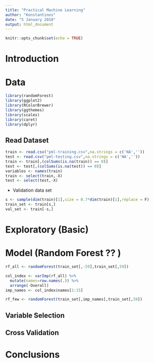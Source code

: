 ---
title: "Practical Machine Learning"
author: "Konstantinos"
date: "5 January 2018"
output: html_document
---

```{r setup, include=FALSE}
knitr::opts_chunk$set(echo = TRUE)
```

# Introduction

# Data

```{r message=FALSE, warning=FALSE}
library(randomForest)
library(ggplot2)
library(RColorBrewer)
library(ggthemes)
library(scales)
library(caret)
library(dplyr)
```


## Read Dataset
```{r}
train <- read.csv("pml-training.csv",na.strings = c('NA',''))
test <- read.csv("pml-testing.csv",na.strings = c('NA',''))
train <- train[,(colSums(is.na(train)) == 0)]
test <- test[,(colSums(is.na(test)) == 0)]
variables <- names(train)
train <- select(train,-X)
test <- select(test,-X)
```

- Validation data set

```{r}
s <- sample(dim(train)[1],size = 0.7*dim(train)[1],replace = F)
train_set <- train[s,]
val_set <- train[-s,]
```



# Exploratory (Basic)


# Model (Random Forest ?? )
```{r}
rf_all <- randomForest(train_set[,-59],train_set[,59])

col_index <- varImp(rf_all) %>% 
  mutate(names=row.names(.)) %>%
  arrange(-Overall)
imp_names <- col_index$names[1:15]

rf_few <- randomForest(train_set[,imp_names],train_set[,59])

```


## Variable Selection
## Cross Validation
# Conclusions

